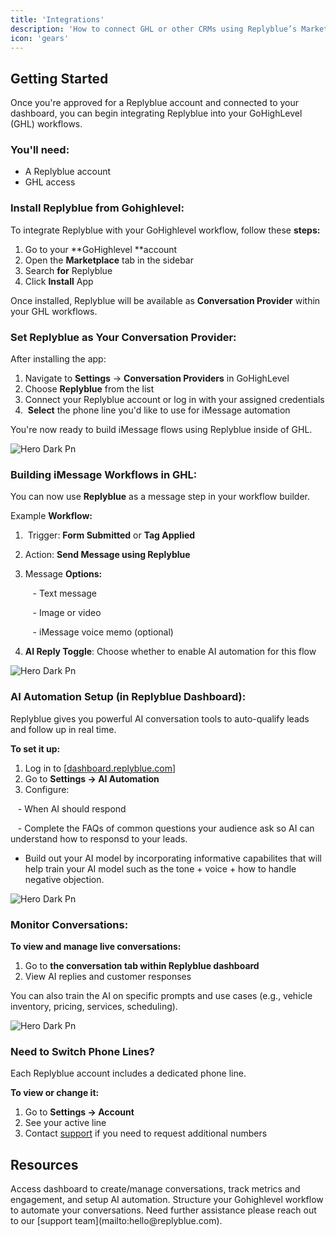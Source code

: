 ```yaml
---
title: 'Integrations'
description: 'How to connect GHL or other CRMs using Replyblue’s Marketplace place'
icon: 'gears'
---
```


## Getting Started

Once you're approved for a Replyblue account and connected to your dashboard, you can begin integrating Replyblue into your GoHighLevel (GHL) workflows.

### You'll need:

- A Replyblue account
- GHL access

### Install Replyblue from Gohighlevel:

To integrate Replyblue with your GoHighlevel workflow, follow these **steps:**

1. Go to your **GoHighlevel **account
2. Open the **Marketplace** tab in the sidebar
3. Search **for** Replyblue
4. Click **Install** App

Once installed, Replyblue will be available as **Conversation Provider** within your GHL workflows.

### Set Replyblue as Your Conversation Provider:

After installing the app:

1. Navigate to **Settings** → **Conversation Providers** in GoHighLevel
2. Choose **Replyblue** from the list
3. Connect your Replyblue account or log in with your assigned credentials
4.  **Select** the phone line you'd like to use for iMessage automation

You're now ready to build iMessage flows using Replyblue inside of GHL.

![Hero Dark Pn](/images/hero-dark.png)

### Building iMessage Workflows in GHL:

You can now use **Replyblue** as a message step in your workflow builder.

Example **Workflow:**

1.  Trigger: **Form Submitted** or **Tag Applied**
2. Action: **Send Message using Replyblue**
3. Message **Options:**

      - Text message

      - Image or video

      - iMessage voice memo (optional) 
4. **AI Reply Toggle**: Choose whether to enable AI automation for this flow

![Hero Dark Pn](/images/hero-dark.png)

### AI Automation Setup (in Replyblue Dashboard):

Replyblue gives you powerful AI conversation tools to auto-qualify leads and follow up in real time.

**To set it up:**

1. Log in to [[dashboard.replyblue.com](http://dashboard.replyblue.com)]
2. Go to **Settings → AI Automation**
3. Configure:

   - When AI should respond

   -  Complete the FAQs of common questions your audience ask so AI can understand how to responsd to your leads.

-  Build out your AI model by incorporating informative capabilites that will help train your AI model such as the tone \+ voice \+ how to handle negative objection. 

![Hero Dark Pn](/images/hero-dark.png)

### Monitor Conversations:

**To view and manage live conversations:**

1. Go to **the conversation tab within Replyblue dashboard**
2. View AI replies and customer responses

<Tip>
  You can also train the AI on specific prompts and use cases (e.g., vehicle inventory, pricing, services, scheduling).
</Tip>

![Hero Dark Pn](/images/hero-dark.png)

### Need to Switch Phone Lines?

Each Replyblue account includes a dedicated  phone line.

**To view or change it:**

1. Go to **Settings → Account**
2. See your active line
3. Contact [support](mailto:hello@replyblue.com) if you need to request additional numbers

## Resources

<Card title="Replyblue Dashboard" icon="display" iconType="regular" horizontal href="themes">
  Access dashboard to create/manage conversations, track metrics and engagement, and setup AI automation.
</Card>

<Card title="GoHighLevel Workflow Docs" icon="book-blank" horizontal href="navigation#overview">
  Structure your Gohighlevel workflow to automate your conversations.
</Card>

<Card title="Contact Support" icon="headphones" horizontal href="mailto:hello@replyblue.com">
  Need further assistance please reach out to our [support team](mailto:hello@replyblue.com).
</Card>